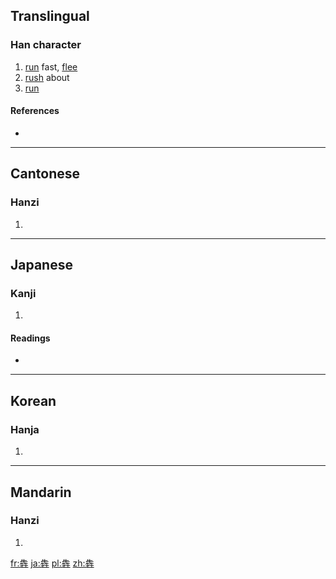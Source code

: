 {{also|奔}}
==Translingual==

===Han character===
{{Han char|rn=93|rad=牛|as=08|sn=12|four=|canj=竹手竹手手 (HQHQQ)}}

# [[run]] fast, [[flee]]
# [[rush]] about
# [[run]]

====References====
* {{Han ref|kx=0702.100|dkj=20058|dj=1115.150|hdz=31813.060|uh=7287|ud=29319}}

----

==Cantonese==

===Hanzi===
{{yue-hanzi|jyut=|y=ban1}}

# {{defn|Cantonese|sort=牛08}}

----

==Japanese==

===Kanji===
{{ja-kanji|grade=|rs=牛08}}

# {{defn|Japanese|sort=牛08}}

====Readings====
* {{ja-readings|on=[[ほん]] (hon)|kun=[[はしる]] (hashiru), [[ひしめく]] (hishimeku)}}

----

==Korean==

===Hanja===
{{ko-hanja|hangeul=분|eumhun=|rv=bun|mr=pun|y=pun}}

# {{defn|Korean|sort=牛08}}

----

==Mandarin==

===Hanzi===
{{cmn-hanzi|pin=[[bēn]] ([[ben1]]), [[jiǎn]] ([[jian3]]), [[qián]] ([[qian2]])|wg=pen<sup>1</sup>, chien<sup>3</sup>, ch'ien<sup>2</sup>}}

# {{defn|Mandarin|sort=牛08}}

[[fr:犇]]
[[ja:犇]]
[[pl:犇]]
[[zh:犇]]